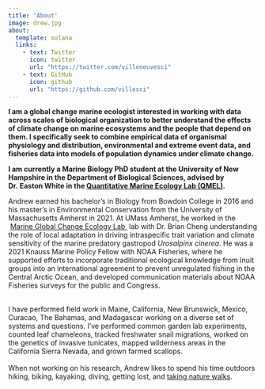 ```yaml
---
title: 'About'
image: drew.jpg
about: 
  template: solana
  links: 
    - text: Twitter
      icon: twitter
      url: "https://twitter.com/villeneuvesci"
    - text: GitHub
      icon: github
      url: "https://github.com/villesci"
---
```


**I am a global change marine ecologist interested in working with data across scales of biological organization to better understand the effects of climate change on marine ecosystems and the people that depend on them. I specifically seek to combine empirical data of organismal physiology and distribution, environmental and extreme event data, and fisheries data into models of population dynamics under climate change.**

**I am currently a Marine Biology PhD student at the University of New Hampshire in the Department of Biological Sciences, advised by Dr. Easton White in the [Quantitative Marine Ecology Lab (QMEL)](https://quantmarineecolab.github.io/).**

Andrew earned his bachelor's in Biology from Bowdoin College in 2016 and his master's in Environmental Conservation from the University of Massachusetts Amherst in 2021. At UMass Amherst, he worked in the  [Marine Global Change Ecology Lab ](https://bscheng.com/) lab with Dr. Brian Cheng understanding the role of local adaptation in driving intraspecific trait variation and climate sensitivity of the marine predatory gastropod *Urosalpinx cinerea*. He was a 2021 Knauss Marine Policy Fellow with NOAA Fisheries, where he supported efforts to incorporate traditional ecological knowledge from Inuit groups into an international agreement to prevent unregulated fishing in the Central Arctic Ocean, and developed communication materials about NOAA Fisheries surveys for the public and Congress.

**\
**I have performed field work in Maine, California, New Brunswick, Mexico, Curacao, The Bahamas, and Madagascar working on a diverse set of systems and questions. I've performed common garden lab experiments, counted leaf chameleons, tracked freshwater snail migrations, worked on the genetics of invasive tunicates, mapped wilderness areas in the California Sierra Nevada, and grown farmed scallops.**\
\
** When not working on his research, Andrew likes to spend his time outdoors hiking, biking, kayaking, diving, getting lost, and [taking nature walks](https://www.inaturalist.org/people/1160923).

**\
**
